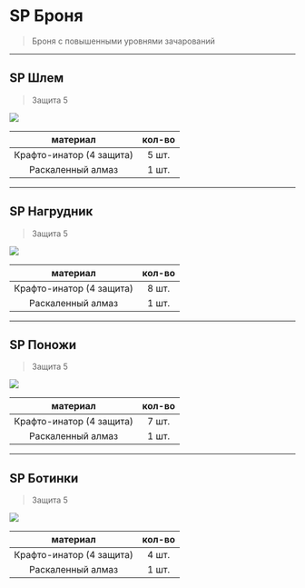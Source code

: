 # SP Броня
> Броня с повышенными уровнями зачарований

--------

## SP Шлем
> Защита 5

<img src="https://raw.githubusercontent.com/mc-eternity/web-wikipages/refs/heads/master/assets/sphat.webp" />

| материал | кол-во |
| :---------: | :---------: |
| Крафто-инатор (4 защита) | 5 шт. |
| Раскаленный алмаз | 1 шт. |

--------

## SP Нагрудник
> Защита 5

<img src="https://raw.githubusercontent.com/mc-eternity/web-wikipages/refs/heads/master/assets/spnagr.webp" />

| материал | кол-во |
| :---------: | :---------: |
| Крафто-инатор (4 защита) | 8 шт. |
| Раскаленный алмаз | 1 шт. |

--------

## SP Поножи
> Защита 5

<img src="https://raw.githubusercontent.com/mc-eternity/web-wikipages/refs/heads/master/assets/splegg.webp" />

| материал | кол-во |
| :---------: | :---------: |
| Крафто-инатор (4 защита) | 7 шт. |
| Раскаленный алмаз | 1 шт. |

--------

## SP Ботинки
> Защита 5

<img src="https://raw.githubusercontent.com/mc-eternity/web-wikipages/refs/heads/master/assets/spboot.webp" />

| материал | кол-во |
| :---------: | :---------: |
| Крафто-инатор (4 защита) | 4 шт. |
| Раскаленный алмаз | 1 шт. |
